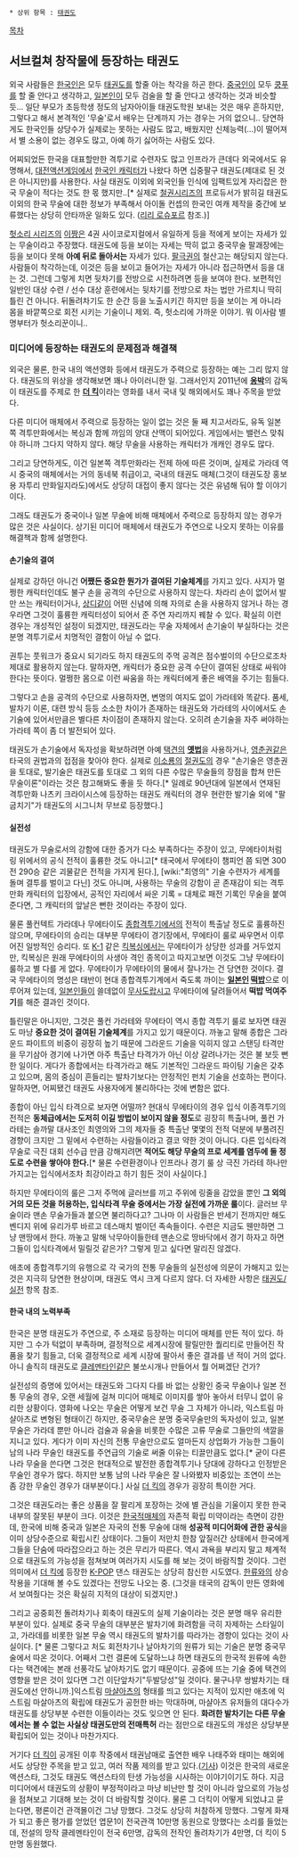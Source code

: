  * 상위 항목 : [[태권도]]

[[목차]]

== 서브컬쳐 창작물에 등장하는 태권도 ==
외국 사람들은 [[한국]]인은 모두 [[태권도]]를 할줄 아는 착각을 하곤 한다. [[중국]]인이 모두 [[쿵푸]]를 할 줄 안다고 생각하고, [[일본]]인이 모두 검술을 할 줄 안다고 생각하는 것과 비슷할 듯... 일단 부모가 초등학생 정도의 남자아이들 태권도학원 보내는 것은 매우 흔하지만, 그렇다고 해서 본격적인 '무술'로서 배우는 단계까지 가는 경우는 거의 없으니.. 당연하게도 한국인들 상당수가 실제로는 못하는 사람도 많고, 배웠지만 신체능력(…)이 떨어져서 별 소용이 없는 경우도 많고, 아예 하기 싫어하는 사람도 있다. 

어찌되었든 한국을 대표할만한 격투기로 수련자도 많고 인프라가 큰데다 외국에서도 유명해서, [[대전액션게임]]에서 [[한국인 캐릭터]]가 나왔다 하면 십중팔구 태권도(제대로 된 것은 아니지만)를 사용한다. 사실 태권도 이외에 외국인들 인식에 임팩트있게 자리잡은 한국 무술이 적다는 것도 한 몫 했지만..[* 실제로 [[철권]]시리즈의 프로듀서가 밝히길 태권도 이외의 한국 무술에 대한 정보가 부족해서 아이돌 컨셉의 한국인 여캐 제작을 중간에 보류했다는 상당히 안타까운 일화도 있다. ([[리리 로슈포르]] 참조.)]

[[헛소리 시리즈]]의 [[이짱]]은 4권 사이코로지컬에서 유일하게 등을 적에게 보이는 자세가 있는 무술이라고 주장했다. 태권도에 등을 보이는 자세는 딱히 없고 중국무술 팔괘장에는 등을 보이다 못해 '''아예 뒤로 돌아서는''' 자세가 있다. [[팔극권]]의 철산고는 해당되지 않는다. 사람들이 착각하는데, 이것은 등을 보이고 들어가는 자세가 아니라 접근하면서 등을 대는 것. 그런데 그렇게 치면 뒷차기를 전방으로 시전하려면 등을 보여야 한다. 보편적인 일반인 대상 수련 / 선수 대상 훈련에서는 뒷차기를 전방으로 차는 법만 가르치니 딱히 틀린 건 아니다. 뒤돌려차기도 한 순간 등을 노출시키긴 하지만 등을 보이는 게 아니라 몸을 바깥쪽으로 회전 시키는 기술이니 제외. 즉, 헛소리에 가까운 이야기. 뭐 이사람 별명부터가 헛소리꾼이니..

=== 미디어에 등장하는 태권도의 문제점과 해결책 ===
외국은 물론, 한국 내의 액션영화 등에서 태권도가 주력으로 등장하는 예는 그리 많지 않다. 태권도의 위상을 생각해보면 꽤나 아이러니한 일. 그래서인지 2011년에 '''[[옹박]]'''의 감독이 태권도를 주제로 한 '''[[더 킥]]'''이라는 영화를 내서 국내 및 해외에서도 꽤나 주목을 받았다.

다른 미디어 매체에서 주력으로 등장하는 일이 없는 것은 둘 째 치고서라도, 유독 일본 쪽 격투만화에서는 복싱과 함께 까임의 양대 산맥이 되어있다. 게임에서는 밸런스 맞춰야 하니까 그다지 약하지 않다. 해당 무술을 사용하는 캐릭터가 개캐인 경우도 많다.

그리고 당연하게도, 이건 일본쪽 격투만화라는 전제 하에 따른 것이며, 실제로 가라데 역시 중국의 매체에서는 거의 동네북 취급이고, 국내의 태권도 매체(그것이 태권도장 홍보용 자투리 만화일지라도)에서도 상당히 대접이 좋지 않다는 것은 유념해 둬야 할 이야기이다. 

그래도 태권도가 중국이나 일본 무술에 비해 매체에서 주력으로 등장하지 않는 경우가 많은 것은 사실이다. 상기된 미디어 매체에서 태권도가 주연으로 나오지 못하는 이유를 해결책과 함께 설명한다.

==== 손기술의 결여 ====
실제로 강하던 아니건 '''어쨌든 중요한 뭔가가 결여된 기술체계'''를 가지고 있다. 사지가 멀쩡한 캐릭터인데도 불구 손을 공격의 수단으로 사용하지 않는다. 차라리 손이 없어서 발만 쓰는 캐릭터이거나, [[상디]]같이 어떤 신념에 의해 자의로 손을 사용하지 않거나 하는 경우라면 그것이 훌륭한 캐릭터성이 되어서 준 주연 자리까지 꿰찰 수 있다. 확실히 이런 경우는 개성적인 설정이 되겠지만, 태권도라는 무술 자체에서 손기술이 부실하다는 것은 분명 격투기로서 치명적인 결함이 아닐 수 없다.

권투는 풋워크가 중요시 되기라도 하지 태권도의 주먹 공격은 점수벌이의 수단으로조차 제대로 활용하지 않는다. 말하자면, 캐릭터가 중요한 공격 수단이 결여된 상태로 싸워야 한다는 뜻이다. 멀쩡한 몸으로 이런 싸움을 하는 캐릭터에게 좋은 배역을 주기는 힘들다.

그렇다고 손을 공격의 수단으로 사용하자면, 변명의 여지도 없이 가라테와 똑같다. 품세, 발차기 이론, 대련 방식 등등 소소한 차이가 존재하는 태권도와 가라테의 사이에서도 손기술에 있어서만큼은 별다른 차이점이 존재하지 않는다. 오히려 손기술을 자주 써야하는 가라테 쪽이 좀 더 발전되어 있다.

태권도가 손기술에서 독자성을 확보하려면 아예 [[택견]]의 '''[[옛법]]'''을 사용하거나, [[영춘권]]같은 타국의 권법과의 접점을 찾아야 한다. 실제로 [[이소룡]]의 [[절권도]]의 경우 "손기술은 영춘권을 토대로, 발기술은 태권도를 토대로 그 외의 다른 수많은 무술들의 장점을 합쳐 만든 무술이론"이라는 것은 참고해봐도 좋을 듯 하다.[* 일례로 90년대에 일본에서 연재된 격투만화 나츠키 크라이시스에 등장하는 태권도 캐릭터의 경우 현란한 발기술 외에 "팔굽치기"가 태권도의 시그니처 무브로 등장했다.]

==== 실전성 ====
태권도가 무술로서의 강함에 대한 증거가 다소 부족하다는 주장이 있고, 무에타이처럼 링 위에서의 공식 전적이 훌륭한 것도 아니고[* 태국에서 무에타이 챔피언 쯤 되면 300전 290승 같은 괴물같은 전적을 가지게 된다.], [wiki:"최영의" 기술 수련자가 세계를 돌며 결투를 벌이고 다닌] 것도 아니며, 사용하는 무술의 강함이 곧 존재감이 되는 격투만화 캐릭터의 입장에서, 공적인 자리에서 싸운 기록 = 대체로 패전 기록인 무술을 붙여준다면, 그 캐릭터의 앞날은 뻔한 것이라는 주장이 있다. 

물론 풀컨텍트 가라데나 무에타이도 [[종합격투기]]에서의 전적이 특출날 정도로 훌륭하진 않으며, 무에타이의 승리는 대부분 무에타이 경기장에서, 무에타이 룰로 싸우면서 이루어진 일방적인 승리다. 또 [[K-1]] 같은 [[킥복싱]]에서는 무에타이가 상당한 성과를 거두었지만, 킥복싱은 원래 무에타이의 사생아 격인 종목이고 따지고보면 이것도 그냥 무에타이 룰하고 별 다를 게 없다. 무에타이가 무에타이의 물에서 잘나가는 건 당연한 것이다.  결국 무에타이의 명성은 태반이 현대 종합격투기계에서 죽도록 까이는 '''[[일본인]] [[떡밥]]'''으로 이루어져 있는데, [[일본인]]들이 쓸데없이 [[무사도]]랍시고 무에타이에 달려들어서 '''떡밥 먹여주기'''를 해준 결과인 것이다.

틀린말은 아니지만, 그것은 풀컨 가라테와 무에타이 역시 종합 격투기 룰로 보자면 태권도 마냥 '''중요한 것이 결여된 기술체계'''를 가지고 있기 때문이다. 까놓고 말해 종합은 그라운드 파이트의 비중이 굉장히 높기 때문에 그라운드 기술을 익히지 않고 스탠딩 타격만을 무기삼아 경기에 나가면 아주 특출난 타격가가 아닌 이상 갈려나가는 것은 불 보듯 뻔한 일이다. 게다가 종합에서는 타격가라고 해도 기본적인 그라운드 파이팅 기술은 갖추고 있으며, 몸의 중심이 흔들리는 발차기보다는 안정적인 펀치 기술을 선호하는 편이다. 말하자면, 어찌됐건 태권도 사용자에게 불리하다는 것에 변함은 없다.
 
종합이 아닌 입식 타격으로 보자면 어떨까? 현대식 무에타이의 경우 입식 이종격투기의 전적은 '''동체급에서는 도저히 이길 방법이 보이지 않을 정도'''로 굉장히 특출나며, 풀컨 가라테는 솔까말 대사조인 최영의와 그의 제자들 중 특출난 몇몇의 전적 덕분에 부풀려진 경향이 크지만 그 밑에서 수련하는 사람들이라고 결코 약한 것이 아니다. 다른 입식타격 무술로 극진 대회 선수급 만큼 강해지려면 '''적어도 해당 무술의 프로 세계를 염두에 둘 정도로 수련을 쌓아야 한다.'''[* 물론 수련환경이나 인프라나 경기 룰 상 극진 가라테 하나만 가지고는 입식에서조차 최강이라고 하기 힘든 것이 사실이다.]

하지만 무에타이의 룰은 그저 주먹에 글러브를 끼고 주위에 링줄을 감았을 뿐인 '''그 외의 거의 모든 것을 허용하는, 입식타격 무술 중에서는 가장 실전에 가까운 룰'''이다. 글러브 무술이라 맨손 무술가들과 붙으면 불리하다고? 그나마 이 사람들은 반세기 전까지만 해도 벤디지 위에 유리가루 바르고 데스매치 벌이던 족속들이다. 수련은 지금도 웬만하면 그냥 맨땅에서 한다. 까놓고 말해 낙무아이들한테 맨손으로 땅바닥에서 경기 하자고 하면 그들이 입식타격에서 밀릴것 같은가? 그렇게 믿고 싶다면 말리진 않겠다.

애초에 종합격투기의 유행으로 각 국가의 전통 무술들의 실전성에 의문이 가해지고 있는 것은 지극히 당연한 현상이며, 태권도 역시 크게 다르지 않다. 더 자세한 사항은 [[태권도/실전]] 항목 참조.

==== 한국 내의 노력부족 ====
한국은 분명 태권도가 주연으로, 주 소재로 등장하는 미디어 매체를 만든 적이 있다. 하지만 그 수가 턱없이 부족하며, 결정적으로 세계시장에 팔릴만한 퀄리티로 만들어진 작품을 찾기 힘들고, 더욱 결정적으로 세계 시장에 팔아서 좋은 결과를 낸 적이 거의 없다. 아니 솔직히 태권도로 [[클레멘타인(영화)|클레멘타인]]같은 불쏘시개나 만들어서 뭘 어쩌겠단 건가?

실전성의 증명에 있어서는 태권도와 그다지 다를 바 없는 상황인 중국 무술이나 일본 전통 무술의 경우, 오랜 세월에 걸쳐 미디어 매체로 이미지를 쌓아 놓아서 터무니 없이 유리한 상황이다. 영화에 나오는 무술은 어떻게 보건 무술 그 자체가 아니라, 익스트림 마샬아츠로 변형된 형태이긴 하지만, 중국무술은 분명 중국무술만의 독자성이 있고, 일본무술은 가라데 뿐만 아니라 검술과 유술을 비롯한 수많은 고류 무술로 그들만의 색깔을 지니고 있다. 게다가 이미 자신의 전통 무술만으로도 얼마든지 상업화가 가능한 그들이 남의 나라 무술인 태권도를 주연급의 기술로 써줄 이유는 티끌만큼도 없다.[* 굳이 다른 나라 무술을 쓴다면 그것은 현대적으로 발전한 종합격투기나 당대에 강하다고 인정받은 무술인 경우가 많다. 하지만 보통 남의 나라 무술은 잘 나와봤자 비중있는 조연이 쓰는 좀 강한 무술인 경우가 대부분이다.] 사실 [[더 킥]]의 경우가 굉장히 특이한 거다.

그것은 태권도라는 좋은 상품을 잘 팔리게 포장하는 것에 별 관심을 기울이지 못한 한국 내부의 잘못된 부분이 크다. 이것은 [[한국적]]매체의 자존적 확립 미약이라는 측면이 강한데, 한국에 비해 중국과 일본은 자국의 전통 무술에 대해 '''성공적 미디어화에 관한 공식'''을 이미 상당수준으로 확립시킨 상태이다. 그들이 저만치 한참 앞질러간 상태에서 한국에게 그들을 단숨에 따라잡으라고 하는 것은 무리가 따른다. 역시 과욕을 부리지 말고 체계적으로 태권도의 가능성을 점쳐보며 여러가지 시도를 해 보는 것이 바람직할 것이다. 그런 의미에서 [[더 킥]]에 등장한 [[K-POP]] 댄스 태권도는 상당히 참신한 시도였다. [[한류]]와의 상승작용을 기대해 볼 수도 있겠다는 전망도 나오는 중. (그것을 태국의 감독이 만든 영화에서 보여줬다는 것은 확실히 지적의 대상이 되겠지만.)

그리고 공중회전 돌려차기나 회축이 태권도의 실제 기술이라는 것은 분명 매우 유리한 부분이 있다. 실제로 중국 무술의 대부분은 발차기에 화려함을 극히 자제하는 스타일이고, 가라데를 비롯한 일본 무술 역시 태권도의 발차기를 따라가는 경향이 있다는 것이 사실이다. [* 물론 그렇다고 처도 회전차기나 날아차기의 원류가 되는 기술은 분명 중국무술에서 따온 것이다. 어째서 그런 결론에 도달하느냐 하면 태권도의 한국적 원류에 속한다는 택견에는 본래 선풍각도 날아차기도 없기 때문이다. 공중에 뜨는 기술 중에 택견의 영향을 받은 것이 있다면 그건 이단앞차기"두발당성"일 것이다. 물구나무 쌍발차기는 태권도에선 안하니까.]익스트림 [[마샬아츠]]의 형태를 띄고 있다는 지적이 있지만 애초에 익스트림 마살아츠의 확립에 태권도가 공헌한 바는 막대하며, 마샬아츠 유저들의 대다수가 태권도를 상당부분 수련한 이들이라는 것도 잊으면 안 된다. '''화려한 발차기는 다른 무술에서는 볼 수 없는 사실상 태권도만의 전매특허''' 라는 점만으로 태권도의 개성은 상당부분 확립되어 있는 것이나 마찬가지다.

거기다 [[더 킥]]이 공개된 이후 작중에서 태권남매로 출연한 배우 나태주와 태미는 해외에서도 상당한 주목을 받고 있고, 여러 작품 제의를 받고 있다.([http://mookas.com/media_view.asp?news_no=13498 기사]) 이것은 한국의 새로운 액션스타, 그것도 태권도 액션스타의 탄생 가능성을 시사하는 이야기이기도 하다. 지금 미디어에서 태권도의 상황이 부정적이라고 마냥 비난만 할 것이 아니라 앞으로의 가능성을 점쳐보고 기대해 보는 것이 더 바람직할 것이다. 물론 그 더킥이 어떻게 되었냐고 묻는다면, 평론이건 관객몰이건 그냥 망했다. 그것도 상당히 처참하게 망했다. 그렇게 화재가 되고 좋은 평가를 얻었던 엽문1이 전국관객 10만명 동원으로 망했다는 소리를 들었는데, 전설의 망작 클레멘타인이 전국 6만명, 감독의 전작인 돌려차기가 4만명, 더 킥이 5만명 동원했다.
